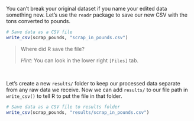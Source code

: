 
You can't break your original dataset if you name your edited data something new. Let's use the `readr` package to save our new CSV with the tons converted to pounds.

```r
# Save data as a CSV file 
write_csv(scrap_pounds, "scrap_in_pounds.csv")
```

>
> Where did R save the file? 
>
> _Hint:_ You can look in the lower right `[Files]` tab.
>

<br>

Let's create a new `results/` folder to keep our processed data separate from any raw data we receive. Now we can add `results/` to our file path in `write_csv()` to tell R to put the file in that folder.

```r
# Save data as a CSV file to results folder
write_csv(scrap_pounds, "results/scrap_in_pounds.csv")
```
